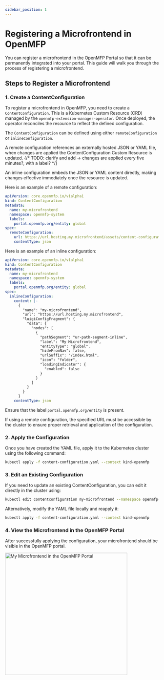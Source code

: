 ```yaml
---
sidebar_position: 1
---
```


# Registering a Microfrontend in OpenMFP

You can register a microfrontend in the OpenMFP Portal so that it can be permanently integrated into your portal. This guide will walk you through the process of registering a microfrontend.

## Steps to Register a Microfrontend

### 1. Create a ContentConfiguration

To register a microfrontend in OpenMFP, you need to create a `ContentConfiguration`. This is a Kubernetes Custom Resource (CRD) managed by the `openmfp-extension-manager-operator`.
Once deployed, the operator reconciles the resource to reflect the defined configuration.

The `ContentConfiguration` can be defined using either `remoteConfiguration` or `inlineConfiguration`.

A remote configuration references an externally hosted JSON or YAML file, when changes are applied the ContentConfiguration Custom Resource is updated.
{/* TODO: clarify and add -> changes are applied every five minutes?, with a label? */}

An inline configuration embeds the JSON or YAML content directly, making changes effective immediately once the resource is updated.

Here is an example of a remote configuration:

```yaml
apiVersion: core.openmfp.io/v1alpha1
kind: ContentConfiguration
metadata:
  name: my-microfrontend
  namespace: openmfp-system
  labels:
    portal.openmfp.org/entity: global
spec:
  remoteConfiguration:
    url: https://url.hosting.my.microfrontend/assets/content-configuration.json
    contentType: json
```

Here is an example of an inline configuration:

```yaml
apiVersion: core.openmfp.io/v1alpha1
kind: ContentConfiguration
metadata:
  name: my-microfrontend
  namespace: openmfp-system
  labels:
    portal.openmfp.org/entity: global
spec:
  inlineConfiguration:
    content: |-
      {
        "name": "my-microfrontend",
        "url": "https://url.hosting.my.microfrontend",
        "luigiConfigFragment": {
          "data": {
            "nodes": [
              {
                "pathSegment": "ur-path-segment-inline",
                "label": "My Microfrontend",
                "entityType": "global",
                "hideFromNav": false,
                "urlSuffix": "/index.html",
                "icon": "folder",
                "loadingIndicator": {
                  "enabled": false
                }
              }
            ]
          }
        }
      }
    contentType: json
```

Ensure that the label `portal.openmfp.org/entity` is present. 

If using a remote configuration, the specified URL must be accessible by the cluster to ensure proper retrieval and application of the configuration.

### 2. Apply the Configuration

Once you have created the YAML file, apply it to the Kubernetes cluster using the following command:

```sh
kubectl apply -f content-configuration.yaml --context kind-openmfp
```

### 3. Edit an Existing Configuration

If you need to update an existing ContentConfiguration, you can edit it directly in the cluster using:

```sh
kubectl edit contentconfiguration my-microfrontend --namespace openmfp-system --context kind-openmfp
```
Alternatively, modify the YAML file locally and reapply it:

```sh
kubectl apply -f content-configuration.yaml --context kind-openmfp
```

### 4. View the Microfrontend in the OpenMFP Portal

After successfully applying the configuration, your microfrontend should be visible in the OpenMFP portal.
<div style={{textAlign: 'center'}}>
<img src={MyMicrofrontendImgUrl} height="400" alt="My Microfrontend in the OpenMFP Portal"/>
</div>